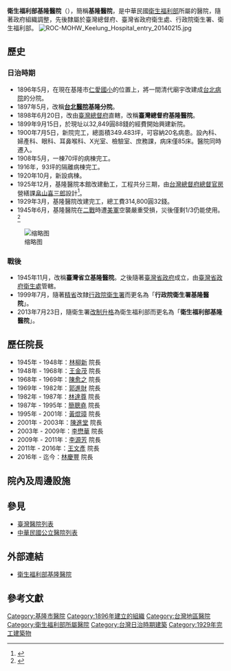 {{Coord|25.130086|121.747993|type:landmark_region:TW_dim:1000_source:GoogleMaps|display=title}}
{{Expand|time=2015-04-04T07:46:21+00:00}}
{{Hospital Clinic Information
| name                          = 衛生福利部基隆醫院
| else_name                     = Keelung Hospital,Ministry of Health and Welfare
| logo                          = 
| full_name                     = 
| abbreviated_name              = 基隆醫院
| open_date                     = 1898年6月20日
| closing_date                  =
| area                          = 
| country                       = {{ROC-TW}}
| location                      = [[基隆市|基隆市]][[信義區_(基隆市)|信義區]]信二路268號
| zip_code                      = 
| telephone_no                  = +886 2 2429-2525
| Division_of_medical_liability = 區域醫院
| sickbed                       = 
| special_medical               = 
| key_people                    = 林慶豐
| manager                       = [[衛生福利部|衛生福利部]][[衛生福利部附屬醫療及社會福利機構管理會|附屬醫療及社會福利機構管理會]]
| num_employees                 =
| homepage                      = http://www.kln.mohw.gov.tw/
| footnotes                     = 
| width                         = 
}}

'''衛生福利部基隆醫院'''（{{lang-en|Keelung Hospital,Ministry of Health and Welfare}}），簡稱'''基隆醫院'''，是中華民國[[衛生福利部|衛生福利部]]所屬的醫院，隨著政府組織調整，先後隸屬於臺灣總督府、臺灣省政府衛生處、行政院衛生署、衛生福利部。
[[File:ROC-MOHW_Keelung_Hospital_entry_20140215.jpg|thumb]]

== 歷史 ==
=== 日治時期 ===
*1896年5月，在現在基隆市[[基隆市仁愛區仁愛國民小學|仁愛國小]]的位置上，將一間清代廟宇改建成[[台大醫院|台北病院]]的分院。
*1897年5月，改稱'''[[台大醫院|台北醫院]]基隆分院'''。
*1898年6月20日，改由[[臺灣總督府|臺灣總督府]]直轄，改稱'''臺灣總督府基隆醫院'''。
*1899年9月15日，於現址以32,849圓88錢的經費開始興建新院。
*1900年7月5日，新院完工，總面積349.483坪，可容納20名病患。設內科、婦產科、眼科、耳鼻喉科、X光室、檢驗室、庶務課，病床僅85床。醫院同時遷入。
*1908年5月，一棟70坪的病棟完工。
*1916年，93坪的隔離病棟完工。
*1920年10月，新設病棟。
*1925年12月，基隆醫院本館改建動工，工程共分三期，由[[台灣總督府總督官房|台灣總督府總督官房]]營繕課[[畠山喜三郎|畠山喜三郎]]設計<ref>{{cite journal |author1=臺灣建築會 |title=基隆醫院廳舍新築工事概要 |journal=臺灣建築會誌 |date=1932-04}}</ref>。
*1929年3月，基隆醫院改建完工，總工費314,800圓32錢。
*1945年6月，基隆醫院在[[二戰|二戰]]時遭[[美軍|美軍]]空襲嚴重受損，災後僅剩1/3仍能使用。<ref>{{cite web |author1=衛生福利部基隆醫院 |title=醫院介紹 |url=https://www.kln.mohw.gov.tw/?aid=101&iid=3 |access-date=2020-04-08 |archive-date=2021-04-06 |archive-url=https://web.archive.org/web/20210406133957/https://www.kln.mohw.gov.tw/?aid=101&iid=3 |dead-url=no }}</ref>
[[File:基隆醫院_(第二代).jpg|缩略图]]

=== 戰後 ===
*1945年11月，改稱'''臺灣省立基隆醫院'''。之後隨著[[臺灣省政府|臺灣省政府]]成立，由[[臺灣省政府衛生處|臺灣省政府衛生處]]管轄。
*1999年7月，隨著[[精省|精省]]改隸[[行政院衛生署|行政院衛生署]]而更名為「'''行政院衛生署基隆醫院'''」。
*2013年7月23日，隨衛生署[[行政院功能業務與組織調整|改制升格]]為衛生福利部而更名為「'''衛生福利部基隆醫院'''」。

== 歷任院長 ==

* 1945年 - 1948年：[[林柳新|林柳新]] 院長
* 1948年 - 1968年：[[王金茂|王金茂]] 院長
* 1968年 - 1969年：[[陳愈之|陳愈之]] 院長
* 1969年 - 1982年：[[郭進財|郭進財]] 院長
*1982年 - 1987年：[[林達尊|林達尊]] 院長
*1987年 - 1995年：[[簡聰堯|簡聰堯]] 院長
*1995年 - 2001年：[[黃焜璋|黃焜璋]] 院長
*2001年 - 2003年：[[陳進堂|陳進堂]] 院長
*2003年 - 2009年：[[李懋華|李懋華]] 院長
*2009年 - 2011年：[[李源芳|李源芳]] 院長
*2011年 - 2016年：[[王文彥|王文彥]] 院長
*2016年 - 迄今：[[林慶豐|林慶豐]] 院長

== 院內及周邊設施 ==

== 參見 ==
* [[臺灣醫院列表|臺灣醫院列表]]
* [[中華民國公立醫院列表|中華民國公立醫院列表]]

== 外部連結 ==
*[http://www.kln.mohw.gov.tw/ 衛生福利部基隆醫院] {{Wayback|url=http://www.kln.mohw.gov.tw/ |date=20141113150333 }}{{zh}}{{en}}

==參考文獻==
{{reflist|2}}

{{衛生福利部所屬醫院}}

[[Category:基隆市醫院|Category:基隆市醫院]]
[[Category:1896年建立的組織|Category:1896年建立的組織]]
[[Category:台灣地區醫院|Category:台灣地區醫院]]
[[Category:衛生福利部所屬醫院|Category:衛生福利部所屬醫院]]
[[Category:台灣日治時期建築|Category:台灣日治時期建築]]
[[Category:1929年完工建築物|Category:1929年完工建築物]]